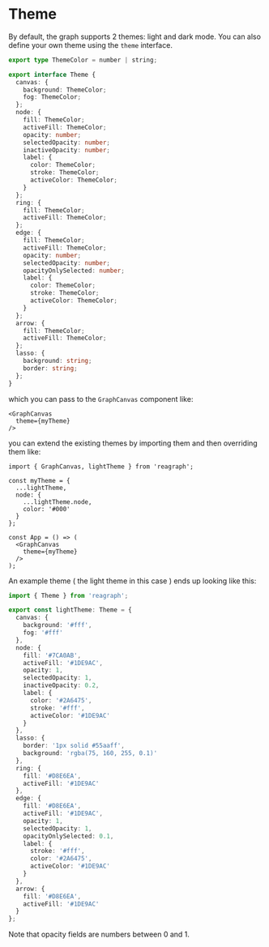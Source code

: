 
<Meta title="Docs/Getting Started/Theme" />

# Theme

By default, the graph supports 2 themes: light and dark mode. You can
also define your own theme using the `theme` interface.

```ts
export type ThemeColor = number | string;

export interface Theme {
  canvas: {
    background: ThemeColor;
    fog: ThemeColor;
  };
  node: {
    fill: ThemeColor;
    activeFill: ThemeColor;
    opacity: number;
    selectedOpacity: number;
    inactiveOpacity: number;
    label: {
      color: ThemeColor;
      stroke: ThemeColor;
      activeColor: ThemeColor;
    }
  };
  ring: {
    fill: ThemeColor;
    activeFill: ThemeColor;
  };
  edge: {
    fill: ThemeColor;
    activeFill: ThemeColor;
    opacity: number;
    selectedOpacity: number;
    opacityOnlySelected: number;
    label: {
      color: ThemeColor;
      stroke: ThemeColor;
      activeColor: ThemeColor;
    }
  };
  arrow: {
    fill: ThemeColor;
    activeFill: ThemeColor;
  };
  lasso: {
    background: string;
    border: string;
  };
}
```

which you can pass to the `GraphCanvas` component like:

```tsx
<GraphCanvas
  theme={myTheme}
/>
```

you can extend the existing themes by importing them and then overriding them like:

```tsx
import { GraphCanvas, lightTheme } from 'reagraph';

const myTheme = {
  ...lightTheme,
  node: {
    ...lightTheme.node,
    color: '#000'
  }
};

const App = () => (
  <GraphCanvas
    theme={myTheme}
  />
);
```

An example theme ( the light theme in this case ) ends up looking like this:

```ts
import { Theme } from 'reagraph';

export const lightTheme: Theme = {
  canvas: {
    background: '#fff',
    fog: '#fff'
  },
  node: {
    fill: '#7CA0AB',
    activeFill: '#1DE9AC',
    opacity: 1,
    selectedOpacity: 1,
    inactiveOpacity: 0.2,
    label: {
      color: '#2A6475',
      stroke: '#fff',
      activeColor: '#1DE9AC'
    }
  },
  lasso: {
    border: '1px solid #55aaff',
    background: 'rgba(75, 160, 255, 0.1)'
  },
  ring: {
    fill: '#D8E6EA',
    activeFill: '#1DE9AC'
  },
  edge: {
    fill: '#D8E6EA',
    activeFill: '#1DE9AC',
    opacity: 1,
    selectedOpacity: 1,
    opacityOnlySelected: 0.1,
    label: {
      stroke: '#fff',
      color: '#2A6475',
      activeColor: '#1DE9AC'
    }
  },
  arrow: {
    fill: '#D8E6EA',
    activeFill: '#1DE9AC'
  }
};
```

Note that opacity fields are numbers between 0 and 1.
